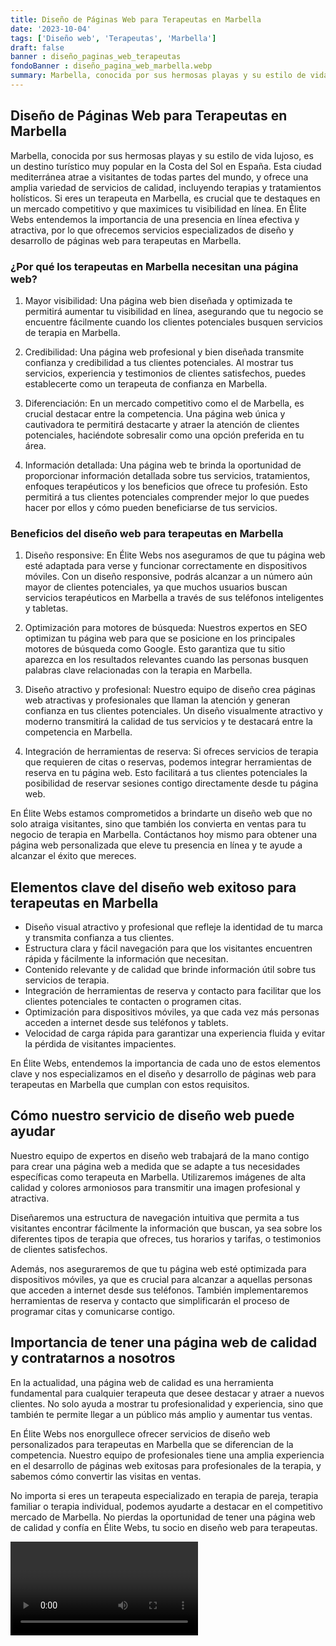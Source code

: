 ```yaml
---
title: Diseño de Páginas Web para Terapeutas en Marbella
date: '2023-10-04'
tags: ['Diseño web', 'Terapeutas', 'Marbella']
draft: false
banner : diseño_paginas_web_terapeutas
fondoBanner : diseño_pagina_web_marbella.webp
summary: Marbella, conocida por sus hermosas playas y su estilo de vida lujoso, es un destino turístico muy popular en la Costa del Sol en España. Esta ciudad mediterránea atrae a visitantes de todas partes del mundo, y ofrece una amplia variedad de servicios de calidad, incluyendo terapias y tratamientos holísticos. Si eres un terapeuta en Marbella, es crucial que te destaques en un mercado competitivo y que maximices tu visibilidad en línea. En Élite Webs entendemos la importancia de una presencia en línea efectiva y atractiva, por lo que ofrecemos servicios especializados de diseño y desarrollo de páginas web para terapeutas en Marbella.
---
```


## Diseño de Páginas Web para Terapeutas en Marbella

Marbella, conocida por sus hermosas playas y su estilo de vida lujoso, es un destino turístico muy popular en la Costa del Sol en España. Esta ciudad mediterránea atrae a visitantes de todas partes del mundo, y ofrece una amplia variedad de servicios de calidad, incluyendo terapias y tratamientos holísticos. Si eres un terapeuta en Marbella, es crucial que te destaques en un mercado competitivo y que maximices tu visibilidad en línea. En Élite Webs entendemos la importancia de una presencia en línea efectiva y atractiva, por lo que ofrecemos servicios especializados de diseño y desarrollo de páginas web para terapeutas en Marbella.

### ¿Por qué los terapeutas en Marbella necesitan una página web?

1. Mayor visibilidad: Una página web bien diseñada y optimizada te permitirá aumentar tu visibilidad en línea, asegurando que tu negocio se encuentre fácilmente cuando los clientes potenciales busquen servicios de terapia en Marbella.

2. Credibilidad: Una página web profesional y bien diseñada transmite confianza y credibilidad a tus clientes potenciales. Al mostrar tus servicios, experiencia y testimonios de clientes satisfechos, puedes establecerte como un terapeuta de confianza en Marbella.

3. Diferenciación: En un mercado competitivo como el de Marbella, es crucial destacar entre la competencia. Una página web única y cautivadora te permitirá destacarte y atraer la atención de clientes potenciales, haciéndote sobresalir como una opción preferida en tu área.

4. Información detallada: Una página web te brinda la oportunidad de proporcionar información detallada sobre tus servicios, tratamientos, enfoques terapéuticos y los beneficios que ofrece tu profesión. Esto permitirá a tus clientes potenciales comprender mejor lo que puedes hacer por ellos y cómo pueden beneficiarse de tus servicios.

### Beneficios del diseño web para terapeutas en Marbella

1. Diseño responsive: En Élite Webs nos aseguramos de que tu página web esté adaptada para verse y funcionar correctamente en dispositivos móviles. Con un diseño responsive, podrás alcanzar a un número aún mayor de clientes potenciales, ya que muchos usuarios buscan servicios terapéuticos en Marbella a través de sus teléfonos inteligentes y tabletas.

2. Optimización para motores de búsqueda: Nuestros expertos en SEO optimizan tu página web para que se posicione en los principales motores de búsqueda como Google. Esto garantiza que tu sitio aparezca en los resultados relevantes cuando las personas busquen palabras clave relacionadas con la terapia en Marbella.

3. Diseño atractivo y profesional: Nuestro equipo de diseño crea páginas web atractivas y profesionales que llaman la atención y generan confianza en tus clientes potenciales. Un diseño visualmente atractivo y moderno transmitirá la calidad de tus servicios y te destacará entre la competencia en Marbella.

4. Integración de herramientas de reserva: Si ofreces servicios de terapia que requieren de citas o reservas, podemos integrar herramientas de reserva en tu página web. Esto facilitará a tus clientes potenciales la posibilidad de reservar sesiones contigo directamente desde tu página web.

En Élite Webs estamos comprometidos a brindarte un diseño web que no solo atraiga visitantes, sino que también los convierta en ventas para tu negocio de terapia en Marbella. Contáctanos hoy mismo para obtener una página web personalizada que eleve tu presencia en línea y te ayude a alcanzar el éxito que mereces.

<GifSeo />

<Cta />

## Elementos clave del diseño web exitoso para terapeutas en Marbella

- Diseño visual atractivo y profesional que refleje la identidad de tu marca y transmita confianza a tus clientes.
- Estructura clara y fácil navegación para que los visitantes encuentren rápida y fácilmente la información que necesitan.
- Contenido relevante y de calidad que brinde información útil sobre tus servicios de terapia.
- Integración de herramientas de reserva y contacto para facilitar que los clientes potenciales te contacten o programen citas.
- Optimización para dispositivos móviles, ya que cada vez más personas acceden a internet desde sus teléfonos y tablets.
- Velocidad de carga rápida para garantizar una experiencia fluida y evitar la pérdida de visitantes impacientes.

En Élite Webs, entendemos la importancia de cada uno de estos elementos clave y nos especializamos en el diseño y desarrollo de páginas web para terapeutas en Marbella que cumplan con estos requisitos.

## Cómo nuestro servicio de diseño web puede ayudar

Nuestro equipo de expertos en diseño web trabajará de la mano contigo para crear una página web a medida que se adapte a tus necesidades específicas como terapeuta en Marbella. Utilizaremos imágenes de alta calidad y colores armoniosos para transmitir una imagen profesional y atractiva.

Diseñaremos una estructura de navegación intuitiva que permita a tus visitantes encontrar fácilmente la información que buscan, ya sea sobre los diferentes tipos de terapia que ofreces, tus horarios y tarifas, o testimonios de clientes satisfechos.

Además, nos aseguraremos de que tu página web esté optimizada para dispositivos móviles, ya que es crucial para alcanzar a aquellas personas que acceden a internet desde sus teléfonos. También implementaremos herramientas de reserva y contacto que simplificarán el proceso de programar citas y comunicarse contigo.

## Importancia de tener una página web de calidad y contratarnos a nosotros

En la actualidad, una página web de calidad es una herramienta fundamental para cualquier terapeuta que desee destacar y atraer a nuevos clientes. No solo ayuda a mostrar tu profesionalidad y experiencia, sino que también te permite llegar a un público más amplio y aumentar tus ventas.

En Élite Webs nos enorgullece ofrecer servicios de diseño web personalizados para terapeutas en Marbella que se diferencian de la competencia. Nuestro equipo de profesionales tiene una amplia experiencia en el desarrollo de páginas web exitosas para profesionales de la terapia, y sabemos cómo convertir las visitas en ventas.

No importa si eres un terapeuta especializado en terapia de pareja, terapia familiar o terapia individual, podemos ayudarte a destacar en el competitivo mercado de Marbella. No pierdas la oportunidad de tener una página web de calidad y confía en Élite Webs, tu socio en diseño web para terapeutas.

<Video />

<CtaBot job='Terapeutas' city='Marbella'/>

<Gmaps query='Marbella+españa+maps' />